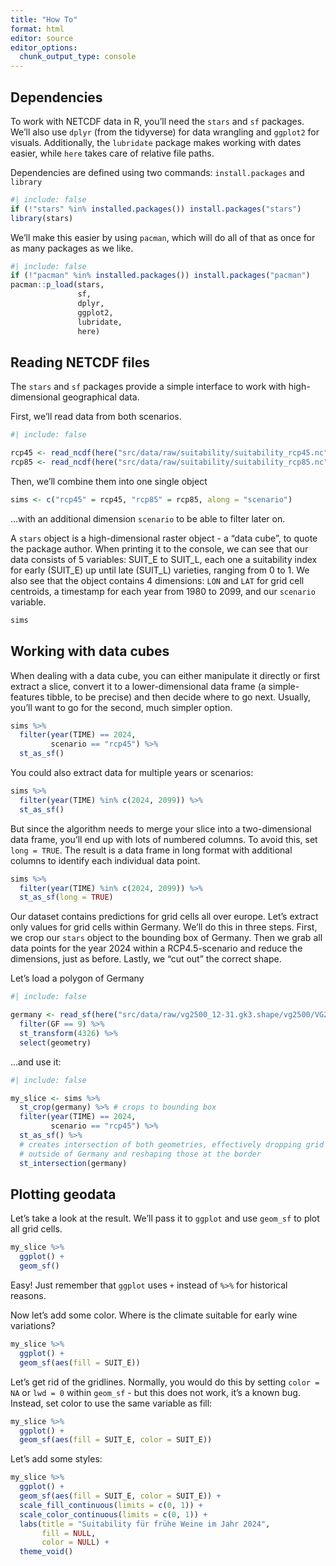 ```yaml
---
title: "How To"
format: html
editor: source
editor_options: 
  chunk_output_type: console
---
```


## Dependencies

To work with NETCDF data in R, you'll need the `stars` and `sf` packages. We'll also use `dplyr` (from the tidyverse) for data wrangling and `ggplot2` for visuals. Additionally, the `lubridate` package makes working with dates easier, while `here` takes care of relative file paths.

Dependencies are defined using two commands: `install.packages` and `library`

```r
#| include: false
if (!"stars" %in% installed.packages()) install.packages("stars")
library(stars)
```

We'll make this easier by using `pacman`, which will do all of that as once for as many packages as we like.

```r
#| include: false
if (!"pacman" %in% installed.packages()) install.packages("pacman")
pacman::p_load(stars, 
               sf, 
               dplyr, 
               ggplot2, 
               lubridate, 
               here)
```


## Reading NETCDF files

The `stars` and `sf` packages provide a simple interface to work with high-dimensional geographical data.

First, we'll read data from both scenarios.

```r
#| include: false

rcp45 <- read_ncdf(here("src/data/raw/suitability/suitability_rcp45.nc"))
rcp85 <- read_ncdf(here("src/data/raw/suitability/suitability_rcp85.nc"))
```

Then, we'll combine them into one single object

```r
sims <- c("rcp45" = rcp45, "rcp85" = rcp85, along = "scenario")
```

...with an additional dimension `scenario` to be able to filter later on.

A `stars` object is a high-dimensional raster object - a "data cube", to quote the package author. When printing it to the console, we can see that our data consists of 5 variables: SUIT_E to SUIT_L, each one a suitability index for early (SUIT_E) up until late (SUIT_L) varieties, ranging from 0 to 1. We also see that the object contains 4 dimensions: `LON` and `LAT` for grid cell centroids, a timestamp for each year from 1980 to 2099, and our `scenario` variable. 

```r
sims
```


## Working with data cubes

When dealing with a data cube, you can either manipulate it directly or first extract a slice, convert it to a lower-dimensional data frame (a simple-features tibble, to be precise) and then decide where to go next. Usually, you'll want to go for the second, much simpler option.

```r
sims %>% 
  filter(year(TIME) == 2024,
         scenario == "rcp45") %>% 
  st_as_sf()
```

You could also extract data for multiple years or scenarios:

```r
sims %>% 
  filter(year(TIME) %in% c(2024, 2099)) %>% 
  st_as_sf()
```

But since the algorithm needs to merge your slice into a two-dimensional data frame, you'll end up with lots of numbered columns. To avoid this, set `long = TRUE`. The result is a data frame in long format with additional columns to identify each individual data point.

```r
sims %>% 
  filter(year(TIME) %in% c(2024, 2099)) %>% 
  st_as_sf(long = TRUE)
```

Our dataset contains predictions for grid cells all over europe. Let's extract only values for grid cells within Germany. We'll do this in three steps. First, we crop our `stars` object to the bounding box of Germany. Then we grab all data points for the year 2024 within a RCP4.5-scenario and reduce the dimensions, just as before. Lastly, we "cut out" the correct shape.

Let's load a polygon of Germany

```r
#| include: false

germany <- read_sf(here("src/data/raw/vg2500_12-31.gk3.shape/vg2500/VG2500_STA.shp")) %>% 
  filter(GF == 9) %>% 
  st_transform(4326) %>% 
  select(geometry)
```

...and use it:

```r
#| include: false

my_slice <- sims %>% 
  st_crop(germany) %>% # crops to bounding box
  filter(year(TIME) == 2024,
         scenario == "rcp45") %>% 
  st_as_sf() %>% 
  # creates intersection of both geometries, effectively dropping grid cells 
  # outside of Germany and reshaping those at the border
  st_intersection(germany) 
```


## Plotting geodata

Let's take a look at the result. We'll pass it to `ggplot` and use `geom_sf` to plot all grid cells.

```r
my_slice %>% 
  ggplot() +
  geom_sf()
```

Easy! Just remember that `ggplot` uses `+` instead of `%>%` for historical reasons. 

Now let's add some color. Where is the climate suitable for early wine variations?

```r
my_slice %>% 
  ggplot() +
  geom_sf(aes(fill = SUIT_E))
```

Let's get rid of the gridlines. Normally, you would do this by setting `color = NA` or `lwd = 0` within `geom_sf` - but this does not work, it's a known bug. Instead, set color to use the same variable as fill:

```r
my_slice %>% 
  ggplot() +
  geom_sf(aes(fill = SUIT_E, color = SUIT_E))
```

Let's add some styles:

```r
my_slice %>% 
  ggplot() +
  geom_sf(aes(fill = SUIT_E, color = SUIT_E)) +
  scale_fill_continuous(limits = c(0, 1)) +
  scale_color_continuous(limits = c(0, 1)) +
  labs(title = "Suitability für frühe Weine im Jahr 2024",
       fill = NULL,
       color = NULL) +
  theme_void()
  
```




















